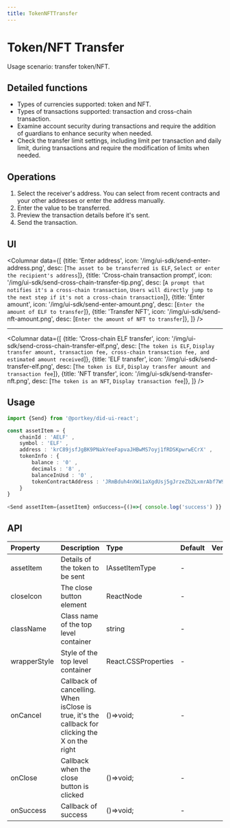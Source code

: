 ```yaml
---
title: TokenNFTTransfer
---
```



# Token/NFT Transfer

Usage scenario: transfer token/NFT.

## Detailed functions

- Types of currencies supported: token and NFT.
- Types of transactions supported: transaction and cross-chain transaction.
- Examine account security during transactions and require the addition of guardians to enhance security when needed.
- Check the transfer limit settings, including limit per transaction and daily limit, during transactions and require the modification of limits when needed.


## Operations

1.  Select the receiver's address. You can select from recent contracts and your other addresses or enter the address manually.
2.  Enter the value to be transferred.
3.  Preview the transaction details before it's sent.
4.  Send the transaction.

## UI

<Columnar data={[
  {title: 'Enter address', icon: '/img/ui-sdk/send-enter-address.png', desc: [`The asset to be transferred is ELF`, `Select or enter the recipient's address`]},
  {title: 'Cross-chain transaction prompt', icon: '/img/ui-sdk/send-cross-chain-transfer-tip.png', desc: [`A prompt that notifies it's a cross-chain transaction`, `Users will directly jump to the next step if it's not a cross-chain transaction`]},
  {title: 'Enter amount', icon: '/img/ui-sdk/send-enter-amount.png', desc: [`Enter the amount of ELF to transfer`]},
  {title: 'Transfer NFT', icon: '/img/ui-sdk/send-nft-amount.png', desc: [`Enter the amount of NFT to transfer`]},
  ]} 
/>

---

<Columnar data={[
  {title: 'Cross-chain ELF transfer', icon: '/img/ui-sdk/send-cross-chain-transfer-elf.png', desc: [`The token is ELF`, `Display transfer amount, transaction fee, cross-chain transaction fee, and estimated amount received`]},
  {title: 'ELF transfer', icon: '/img/ui-sdk/send-transfer-elf.png', desc: [`The token is ELF`, `Display transfer amount and transaction fee`]},
  {title: 'NFT transfer', icon: '/img/ui-sdk/send-transfer-nft.png', desc: [`The token is an NFT`, `Display transaction fee`]},
  ]} 
/>

## Usage

```typescript
import {Send} from '@portkey/did-ui-react';

const assetItem = {
    chainId : 'AELF' ,
    symbol : 'ELF' ,
    address : 'krC89jsfJgBK9PNakYeeFapvaJHBwMS7oyj1fRDSKpwrwECrX' ,
    tokenInfo : {
        balance : '0' ,
        decimals : '8' ,
        balanceInUsd : '0' ,
        tokenContractAddress : 'JRmBduh4nXWi1aXgdUsj5gJrzeZb2LxmrAbf7W99faZSvoAaE' ,
    }
}
    
<Send assetItem={assetItem} onSuccess={()=>{ console.log('success') }} />
```

## API

| Property     | Description                                                                                                   | Type                | Default       | Version |
| :----------- | :------------------------------------------------------------------------------------------------------------ | :------------------ | :------------ | :------ |
| assetItem    | Details of the token to be sent                                                                               | IAssetItemType      | -             |         |
| closeIcon    | The close button element                                                                                      | ReactNode           | -             |         |
| className    | Class name of the top level container                                                                         | string              | -             |         |
| wrapperStyle | Style of the top level container                                                                              | React.CSSProperties | -             |         |
| onCancel     | Callback of cancelling. When isClose is true, it's the callback for clicking the X on the right               | ()=>void;           | -             |         |
| onClose      | Callback when the close button is clicked                                                                     | ()=>void;           | -             |         |
| onSuccess    | Callback of success                                                                                           | ()=>void;           | -             |         |